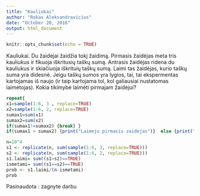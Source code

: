```yaml
---
title: "Kauliukai"
author: "Rokas Aleksandravicius"
date: "October 20, 2016"
output: html_document
---
```


```r
knitr::opts_chunk$set(echo = TRUE)
```

Kauliukai. Du žaidėjai žaidžia tokį žaidimą. Pirmasis žaidėjas meta tris kauliukus ir fikuoja iškritusių taškų sumą. Antrasis žaidėjas ridena du kauliukus ir skiačiuoja iškrituių taškų sumą. Laimi tas žaidėjas, kurio taškų suma yra didesnė. Jeigu taškų sumos yra lygios, tai, tai ekspermentas kartojamas iš naujo (ir taip kartojama tol, kol galiausiai nustatomas laimėtojas). Kokia tikimybė laimėti pirmajam žaidėjui?

```r
repeat{
x1=sample(1:6, 3 , replace=TRUE)
x2=sample(1:6, 2, replace=TRUE)
sumax1=sum(x1)
sumax2=sum(x2)
if(sumax1!=sumax2) {break} }
if(sumax1 > sumax2) {print("Laimejo pirmasis zaidejas")}  else {print("Laimejo antras zaidejas")}

n=10^4
s1 <- replicate(n, sum(sample(1:6, 3, replace=TRUE)))
s2 <- replicate(n, sum(sample(1:6, 2, replace=TRUE)))
s1.laimi= sum((s1>s2)==TRUE)
ismetami= sum((s1==s2)==TRUE)
prob <- s1.laimi/(n-ismetami)
prob
```

Pasinaudota : zagnyte darbu